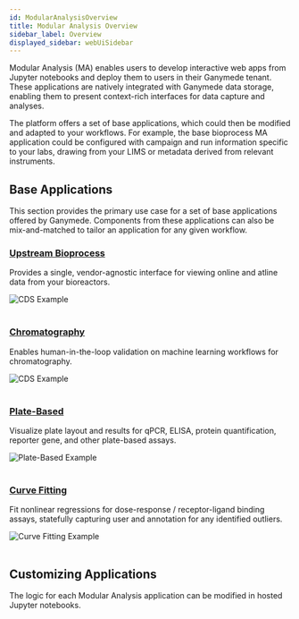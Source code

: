 ```yaml
---
id: ModularAnalysisOverview
title: Modular Analysis Overview
sidebar_label: Overview
displayed_sidebar: webUiSidebar
---
```


Modular Analysis (MA) enables users to develop interactive web apps from Jupyter notebooks and deploy them to users in their Ganymede tenant.  These applications are natively integrated with Ganymede data storage, enabling them to present context-rich interfaces for data capture and analyses.

The platform offers a set of base applications, which could then be modified and adapted to your workflows.  For example, the base bioprocess MA application could be configured with campaign and run information specific to your labs, drawing from your LIMS or metadata derived from relevant instruments.

## Base Applications

This section provides the primary use case for a set of base applications offered by Ganymede.  Components from these applications can also be mix-and-matched to tailor an application for any given workflow.

### [Upstream Bioprocess](./apps/BioprocessApp.mdx)

Provides a single, vendor-agnostic interface for viewing online and atline data from your bioreactors.

<div style={{textAlign: 'center'}}>
    <img
          alt="CDS Example"
          src="https://ganymede-bio.mo.cloudinary.net/ma/BioprocessExample_20250403.png"
    />
</div>
&nbsp;

### [Chromatography](./apps/CDSApp.mdx)

Enables human-in-the-loop validation on machine learning workflows for chromatography.

<div style={{textAlign: 'center'}}>
    <img
          alt="CDS Example"
          src="https://ganymede-bio.mo.cloudinary.net/ma/ModularAnalysisExample_20250403.png"
    />
</div>
&nbsp;

### [Plate-Based](./apps/PlateBasedApp.mdx)

Visualize plate layout and results for qPCR, ELISA, protein quantification, reporter gene, and other plate-based assays.

<div style={{textAlign: 'center'}}>
    <img
          alt="Plate-Based Example"
          src="https://ganymede-bio.mo.cloudinary.net/ma/qPCRExample_20250403.png"
    />
</div>
&nbsp;

### [Curve Fitting](./apps/CurveFittingApp.mdx)

Fit nonlinear regressions for dose-response / receptor-ligand binding assays, statefully capturing user and annotation for any identified outliers.

<div style={{textAlign: 'center'}}>
    <img
          alt="Curve Fitting Example"
          src="https://ganymede-bio.mo.cloudinary.net/ma/CurveFittingExample_20250403.png"
    />
</div>
&nbsp;

## Customizing Applications

The logic for each Modular Analysis application can be modified in hosted Jupyter notebooks.

